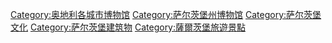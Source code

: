 [[Category:奥地利各城市博物馆|Category:奥地利各城市博物馆]]
[[Category:萨尔茨堡州博物馆|Category:萨尔茨堡州博物馆]]
[[Category:萨尔茨堡文化|Category:萨尔茨堡文化]]
[[Category:萨尔茨堡建筑物|Category:萨尔茨堡建筑物]]
[[Category:薩爾茨堡旅遊景點|Category:薩爾茨堡旅遊景點]]